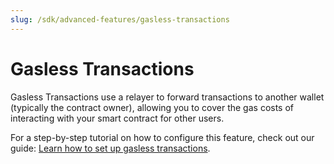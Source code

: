 ```yaml
---
slug: /sdk/advanced-features/gasless-transactions
---
```



# Gasless Transactions

Gasless Transactions use a relayer to forward transactions to another wallet (typically the contract owner),
allowing you to cover the gas costs of interacting with your smart contract for other users.

For a step-by-step tutorial on how to configure this feature, check out our guide: [Learn how to set up gasless transactions](/guides/setup-gasless-transactions).

